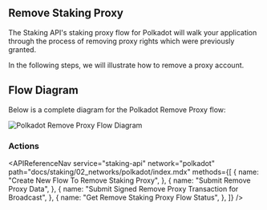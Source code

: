 
## Remove Staking Proxy

The Staking API's staking proxy flow for Polkadot will walk your application through the process of removing proxy rights which were previously granted.

In the following steps, we will illustrate how to remove a proxy account.

## Flow Diagram

Below is a complete diagram for the Polkadot Remove Proxy flow:

<img
  src={img1}
  alt="Polkadot Remove Proxy Flow Diagram"
  className="inline-image"
/>

### Actions

<APIReferenceNav
  service="staking-api"
  network="polkadot"
  path="docs/staking/02_networks/polkadot/index.mdx"
  methods={[
    {
      name: "Create New Flow To Remove Staking Proxy",
    },
    {
      name: "Submit Remove Proxy Data",
    },
    {
      name: "Submit Signed Remove Proxy Transaction for Broadcast",
    },
    {
      name: "Get Remove Staking Proxy Flow Status",
    },
  ]}
/>

